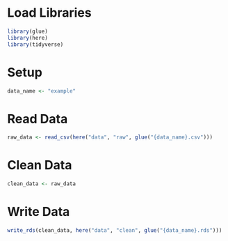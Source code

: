 # Load Libraries
```r
library(glue)
library(here)
library(tidyverse)
```

# Setup
```r
data_name <- "example"
```

# Read Data
```r
raw_data <- read_csv(here("data", "raw", glue("{data_name}.csv")))
```

# Clean Data
```r
clean_data <- raw_data
```

# Write Data
```r
write_rds(clean_data, here("data", "clean", glue("{data_name}.rds")))
```
